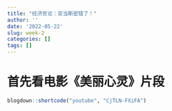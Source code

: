 ```yaml
---
title: "经济贫论：亚当斯密错了！"
author: ''
date: '2022-05-22'
slug: week-2
categories: []
tags: []
---
```


# 首先看电影《美丽心灵》片段

```r
blogdown::shortcode("youtube", "CjTLN-FXiFA")
```